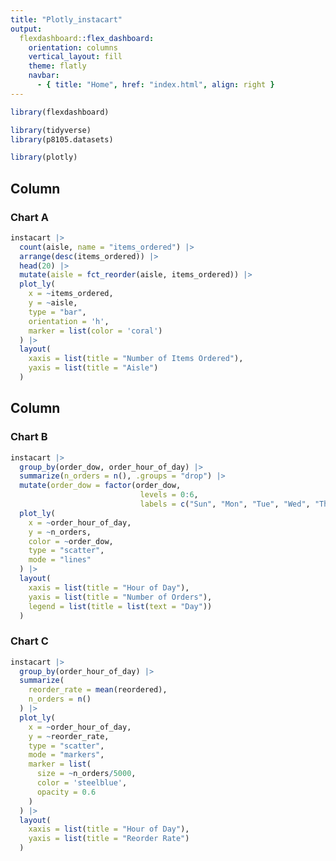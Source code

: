 ```yaml
---
title: "Plotly_instacart"
output: 
  flexdashboard::flex_dashboard:
    orientation: columns
    vertical_layout: fill
    theme: flatly
    navbar:
      - { title: "Home", href: "index.html", align: right }
---
```


```r
library(flexdashboard)

library(tidyverse)
library(p8105.datasets)

library(plotly)
```

Column {data-width=650}
-----------------------------------------------------------------------
### Chart A

```r
instacart |>
  count(aisle, name = "items_ordered") |>
  arrange(desc(items_ordered)) |>
  head(20) |>
  mutate(aisle = fct_reorder(aisle, items_ordered)) |>
  plot_ly(
    x = ~items_ordered,
    y = ~aisle,
    type = "bar",
    orientation = 'h',
    marker = list(color = 'coral')
  ) |>
  layout(
    xaxis = list(title = "Number of Items Ordered"),
    yaxis = list(title = "Aisle")
  )
```

Column {data-width=400}
-----------------------------------------------------------------------

### Chart B

```r
instacart |>
  group_by(order_dow, order_hour_of_day) |>
  summarize(n_orders = n(), .groups = "drop") |>
  mutate(order_dow = factor(order_dow, 
                             levels = 0:6,
                             labels = c("Sun", "Mon", "Tue", "Wed", "Thu", "Fri", "Sat"))) |>
  plot_ly(
    x = ~order_hour_of_day,
    y = ~n_orders,
    color = ~order_dow,
    type = "scatter",
    mode = "lines"
  ) |>
  layout(
    xaxis = list(title = "Hour of Day"),
    yaxis = list(title = "Number of Orders"),
    legend = list(title = list(text = "Day"))
  )
```

### Chart C

```r

instacart |>
  group_by(order_hour_of_day) |>
  summarize(
    reorder_rate = mean(reordered),
    n_orders = n()
  ) |>
  plot_ly(
    x = ~order_hour_of_day, 
    y = ~reorder_rate,
    type = "scatter",
    mode = "markers",
    marker = list(
      size = ~n_orders/5000,
      color = 'steelblue',
      opacity = 0.6
    )
  ) |>
  layout(
    xaxis = list(title = "Hour of Day"),
    yaxis = list(title = "Reorder Rate")
  )
```